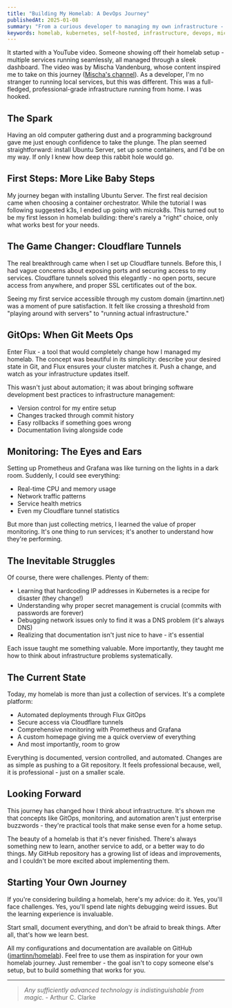 ```yaml
---
title: "Building My Homelab: A DevOps Journey"
publishedAt: 2025-01-08
summary: "From a curious developer to managing my own infrastructure - my journey into building and maintaining a homelab with Kubernetes, Flux, and modern DevOps practices."
keywords: homelab, kubernetes, self-hosted, infrastructure, devops, microk8s, cloudflare, monitoring, prometheus, grafana
---
```


It started with a YouTube video. Someone showing off their homelab setup - multiple services running seamlessly, all managed through a sleek dashboard. The video was by Mischa Vandenburg, whose content inspired me to take on this journey ([Mischa's channel](https://www.youtube.com/@mischavandenburg)). As a developer, I'm no stranger to running local services, but this was different. This was a full-fledged, professional-grade infrastructure running from home. I was hooked.

## The Spark

Having an old computer gathering dust and a programming background gave me just enough confidence to take the plunge. The plan seemed straightforward: install Ubuntu Server, set up some containers, and I'd be on my way. If only I knew how deep this rabbit hole would go.

## First Steps: More Like Baby Steps

My journey began with installing Ubuntu Server. The first real decision came when choosing a container orchestrator. While the tutorial I was following suggested k3s, I ended up going with microk8s. This turned out to be my first lesson in homelab building: there's rarely a "right" choice, only what works best for your needs.

## The Game Changer: Cloudflare Tunnels

The real breakthrough came when I set up Cloudflare tunnels. Before this, I had vague concerns about exposing ports and securing access to my services. Cloudflare tunnels solved this elegantly - no open ports, secure access from anywhere, and proper SSL certificates out of the box.

Seeing my first service accessible through my custom domain (jmartinn.net) was a moment of pure satisfaction. It felt like crossing a threshold from "playing around with servers" to "running actual infrastructure."

## GitOps: When Git Meets Ops

Enter Flux - a tool that would completely change how I managed my homelab. The concept was beautiful in its simplicity: describe your desired state in Git, and Flux ensures your cluster matches it. Push a change, and watch as your infrastructure updates itself.

This wasn't just about automation; it was about bringing software development best practices to infrastructure management:

- Version control for my entire setup
- Changes tracked through commit history
- Easy rollbacks if something goes wrong
- Documentation living alongside code

## Monitoring: The Eyes and Ears

Setting up Prometheus and Grafana was like turning on the lights in a dark room. Suddenly, I could see everything:

- Real-time CPU and memory usage
- Network traffic patterns
- Service health metrics
- Even my Cloudflare tunnel statistics

But more than just collecting metrics, I learned the value of proper monitoring. It's one thing to run services; it's another to understand how they're performing.

## The Inevitable Struggles

Of course, there were challenges. Plenty of them:

- Learning that hardcoding IP addresses in Kubernetes is a recipe for disaster (they change!)
- Understanding why proper secret management is crucial (commits with passwords are forever)
- Debugging network issues only to find it was a DNS problem (it's always DNS)
- Realizing that documentation isn't just nice to have - it's essential

Each issue taught me something valuable. More importantly, they taught me how to think about infrastructure problems systematically.

## The Current State

Today, my homelab is more than just a collection of services. It's a complete platform:

- Automated deployments through Flux GitOps
- Secure access via Cloudflare tunnels
- Comprehensive monitoring with Prometheus and Grafana
- A custom homepage giving me a quick overview of everything
- And most importantly, room to grow

Everything is documented, version controlled, and automated. Changes are as simple as pushing to a Git repository. It feels professional because, well, it is professional - just on a smaller scale.

## Looking Forward

This journey has changed how I think about infrastructure. It's shown me that concepts like GitOps, monitoring, and automation aren't just enterprise buzzwords - they're practical tools that make sense even for a home setup.

The beauty of a homelab is that it's never finished. There's always something new to learn, another service to add, or a better way to do things. My GitHub repository has a growing list of ideas and improvements, and I couldn't be more excited about implementing them.

## Starting Your Own Journey

If you're considering building a homelab, here's my advice: do it. Yes, you'll face challenges. Yes, you'll spend late nights debugging weird issues. But the learning experience is invaluable.

Start small, document everything, and don't be afraid to break things. After all, that's how we learn best.

All my configurations and documentation are available on GitHub ([jmartinn/homelab](https://github.com/jmartinn/homelab)). Feel free to use them as inspiration for your own homelab journey. Just remember - the goal isn't to copy someone else's setup, but to build something that works for you.

---

> *Any sufficiently advanced technology is indistinguishable from magic.* - Arthur C. Clarke
